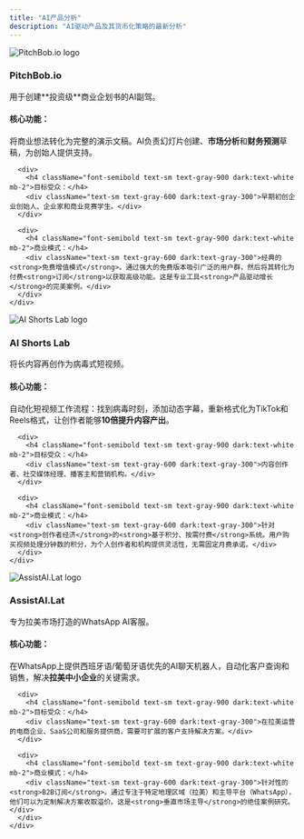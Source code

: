 ```yaml
---
title: "AI产品分析"
description: "AI驱动产品及其货币化策略的最新分析"
---
```


<div className="grid grid-cols-1 md:grid-cols-2 lg:grid-cols-3 gap-8 max-w-7xl mx-auto">
  <div className="h-full hover:shadow-lg transition-shadow duration-300 bg-white dark:bg-gray-800 rounded-lg border border-gray-200 dark:border-gray-700 p-6">
    <div className="flex items-center space-x-3 mb-4">
      <div className="relative w-12 h-12">
        <img
          src="/images/logos/pitchbob-logo.svg"
          alt="PitchBob.io logo"
          className="w-full h-full object-contain"
        />
      </div>
      <div>
        <h3 className="text-lg font-semibold text-gray-900 dark:text-white">PitchBob.io</h3>
        <div className="text-sm text-green-600 dark:text-green-400">
          用于创建**投资级**商业企划书的AI副驾。
        </div>
      </div>
    </div>
    <div className="space-y-4">
      <div>
        <h4 className="font-semibold text-sm text-gray-900 dark:text-white mb-2">核心功能：</h4>
        <div className="text-sm text-gray-600 dark:text-gray-300">将商业想法转化为完整的演示文稿。AI负责幻灯片创建、<strong>市场分析</strong>和<strong>财务预测</strong>草稿，为创始人提供支持。</div>
      </div>
      
      <div>
        <h4 className="font-semibold text-sm text-gray-900 dark:text-white mb-2">目标受众：</h4>
        <div className="text-sm text-gray-600 dark:text-gray-300">早期初创企业创始人、企业家和商业竞赛学生。</div>
      </div>
      
      <div>
        <h4 className="font-semibold text-sm text-gray-900 dark:text-white mb-2">商业模式：</h4>
        <div className="text-sm text-gray-600 dark:text-gray-300">经典的<strong>免费增值模式</strong>。通过强大的免费版本吸引广泛的用户群，然后将其转化为付费<strong>订阅</strong>以获取高级功能。这是专业工具<strong>产品驱动增长</strong>的完美案例。</div>
      </div>
    </div>
  </div>

  <div className="h-full hover:shadow-lg transition-shadow duration-300 bg-white dark:bg-gray-800 rounded-lg border border-gray-200 dark:border-gray-700 p-6">
    <div className="flex items-center space-x-3 mb-4">
      <div className="relative w-12 h-12">
        <img
          src="/images/logos/aishortslab-logo.svg"
          alt="AI Shorts Lab logo"
          className="w-full h-full object-contain"
        />
      </div>
      <div>
        <h3 className="text-lg font-semibold text-gray-900 dark:text-white">AI Shorts Lab</h3>
        <div className="text-sm text-green-600 dark:text-green-400">
          将长内容再创作为病毒式短视频。
        </div>
      </div>
    </div>
    <div className="space-y-4">
      <div>
        <h4 className="font-semibold text-sm text-gray-900 dark:text-white mb-2">核心功能：</h4>
        <div className="text-sm text-gray-600 dark:text-gray-300">自动化短视频工作流程：找到病毒时刻，添加动态字幕，重新格式化为TikTok和Reels格式，让创作者能够<strong>10倍提升内容产出</strong>。</div>
      </div>
      
      <div>
        <h4 className="font-semibold text-sm text-gray-900 dark:text-white mb-2">目标受众：</h4>
        <div className="text-sm text-gray-600 dark:text-gray-300">内容创作者、社交媒体经理、播客主和营销机构。</div>
      </div>
      
      <div>
        <h4 className="font-semibold text-sm text-gray-900 dark:text-white mb-2">商业模式：</h4>
        <div className="text-sm text-gray-600 dark:text-gray-300">针对<strong>创作者经济</strong>的<strong>基于积分、按需付费</strong>系统。用户购买视频处理分钟数的积分，为个人创作者和机构提供灵活性，无需固定月费承诺。</div>
      </div>
    </div>
  </div>

  <div className="h-full hover:shadow-lg transition-shadow duration-300 bg-white dark:bg-gray-800 rounded-lg border border-gray-200 dark:border-gray-700 p-6">
    <div className="flex items-center space-x-3 mb-4">
      <div className="relative w-12 h-12">
        <img
          src="/images/logos/assistai-logo.svg"
          alt="AssistAI.Lat logo"
          className="w-full h-full object-contain"
        />
      </div>
      <div>
        <h3 className="text-lg font-semibold text-gray-900 dark:text-white">AssistAI.Lat</h3>
        <div className="text-sm text-green-600 dark:text-green-400">
          专为拉美市场打造的WhatsApp AI客服。
        </div>
      </div>
    </div>
    <div className="space-y-4">
      <div>
        <h4 className="font-semibold text-sm text-gray-900 dark:text-white mb-2">核心功能：</h4>
        <div className="text-sm text-gray-600 dark:text-gray-300">在WhatsApp上提供西班牙语/葡萄牙语优先的AI聊天机器人，自动化客户查询和销售，解决<strong>拉美中小企业</strong>的关键需求。</div>
      </div>
      
      <div>
        <h4 className="font-semibold text-sm text-gray-900 dark:text-white mb-2">目标受众：</h4>
        <div className="text-sm text-gray-600 dark:text-gray-300">在拉美运营的电商企业、SaaS公司和服务提供商，需要可扩展的客户支持解决方案。</div>
      </div>
      
      <div>
        <h4 className="font-semibold text-sm text-gray-900 dark:text-white mb-2">商业模式：</h4>
        <div className="text-sm text-gray-600 dark:text-gray-300">针对性的<strong>B2B订阅</strong>。通过专注于特定地理区域（拉美）和主导平台（WhatsApp），他们可以为定制解决方案收取溢价。这是<strong>垂直市场主导</strong>的绝佳案例研究。</div>
      </div>
    </div>
  </div>
</div>
